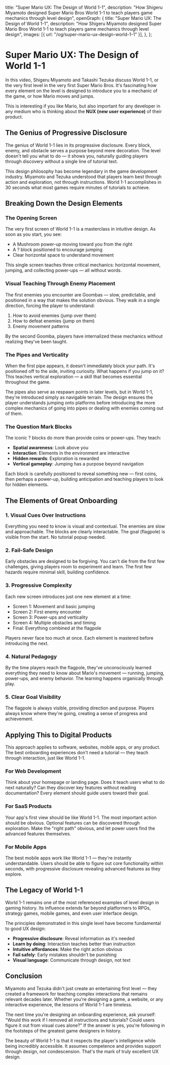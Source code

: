   title: "Super Mario UX: The Design of World 1-1",
  description:
    "How Shigeru Miyamoto designed Super Mario Bros World 1-1 to teach players game mechanics through level design",
  openGraph: {
    title: "Super Mario UX: The Design of World 1-1",
    description:
      "How Shigeru Miyamoto designed Super Mario Bros World 1-1 to teach players game mechanics through level design",
    images: [{ url: "/og/super-mario-ux-design-world-1-1" }],
  },
};

# Super Mario UX: The Design of World 1-1

In this video, Shigeru Miyamoto and Takashi Tezuka discuss World 1-1, or the very first level in the very first Super Mario Bros. It's fascinating how every element on the level is designed to introduce you to a mechanic of the game, or how Mario moves and jumps.

<YouTube videoId="zRGRJRUWafY" />

This is interesting if you like Mario, but also important for any developer in any medium who is thinking about the **NUX (new user experience)** of their product.

## The Genius of Progressive Disclosure

The genius of World 1-1 lies in its progressive disclosure. Every block, enemy, and obstacle serves a purpose beyond mere decoration. The level doesn't tell you what to do — it shows you, naturally guiding players through discovery without a single line of tutorial text.

This design philosophy has become legendary in the game development industry. Miyamoto and Tezuka understood that players learn best through action and exploration, not through instructions. World 1-1 accomplishes in 30 seconds what most games require minutes of tutorials to achieve.

## Breaking Down the Design Elements

### The Opening Screen

The very first screen of World 1-1 is a masterclass in intuitive design. As soon as you start, you see:
- A Mushroom power-up moving toward you from the right
- A ? block positioned to encourage jumping
- Clear horizontal space to understand movement

This single screen teaches three critical mechanics: horizontal movement, jumping, and collecting power-ups — all without words.

### Visual Teaching Through Enemy Placement

The first enemies you encounter are Goombas — slow, predictable, and positioned in a way that makes the solution obvious. They walk in a single direction, forcing the player to understand:
1. How to avoid enemies (jump over them)
2. How to defeat enemies (jump on them)
3. Enemy movement patterns

By the second Goomba, players have internalized these mechanics without realizing they've been taught.

### The Pipes and Verticality

When the first pipe appears, it doesn't immediately block your path. It's positioned off to the side, inviting curiosity. What happens if you jump on it? This teaches vertical exploration — a skill that becomes essential throughout the game.

The pipes also serve as respawn points in later levels, but in World 1-1, they're introduced simply as navigable terrain. The design ensures the player understands jumping onto platforms before introducing the more complex mechanics of going into pipes or dealing with enemies coming out of them.

### The Question Mark Blocks

The iconic ? blocks do more than provide coins or power-ups. They teach:
- **Spatial awareness**: Look above you
- **Interaction**: Elements in the environment are interactive
- **Hidden rewards**: Exploration is rewarded
- **Vertical gameplay**: Jumping has a purpose beyond navigation

Each block is carefully positioned to reveal something new — first coins, then perhaps a power-up, building anticipation and teaching players to look for hidden elements.

## The Elements of Great Onboarding

### 1. Visual Cues Over Instructions

Everything you need to know is visual and contextual. The enemies are slow and approachable. The blocks are clearly interactable. The goal (flagpole) is visible from the start. No tutorial popup needed.

### 2. Fail-Safe Design

Early obstacles are designed to be forgiving. You can't die from the first few challenges, giving players room to experiment and learn. The first few hazards require minimal skill, building confidence.

### 3. Progressive Complexity

Each new screen introduces just one new element at a time:
- Screen 1: Movement and basic jumping
- Screen 2: First enemy encounter
- Screen 3: Power-ups and verticality
- Screen 4: Multiple obstacles and timing
- Final: Everything combined at the flagpole

Players never face too much at once. Each element is mastered before introducing the next.

### 4. Natural Pedagogy

By the time players reach the flagpole, they've unconsciously learned everything they need to know about Mario's movement — running, jumping, power-ups, and enemy behavior. The learning happens organically through play.

### 5. Clear Goal Visibility

The flagpole is always visible, providing direction and purpose. Players always know where they're going, creating a sense of progress and achievement.

## Applying This to Digital Products

This approach applies to software, websites, mobile apps, or any product. The best onboarding experiences don't need a tutorial — they teach through interaction, just like World 1-1.

### For Web Development

Think about your homepage or landing page. Does it teach users what to do next naturally? Can they discover key features without reading documentation? Every element should guide users toward their goal.

### For SaaS Products

Your app's first view should be like World 1-1. The most important action should be obvious. Optional features can be discovered through exploration. Make the "right path" obvious, and let power users find the advanced features themselves.

### For Mobile Apps

The best mobile apps work like World 1-1 — they're instantly understandable. Users should be able to figure out core functionality within seconds, with progressive disclosure revealing advanced features as they explore.

## The Legacy of World 1-1

World 1-1 remains one of the most referenced examples of level design in gaming history. Its influence extends far beyond platformers to RPGs, strategy games, mobile games, and even user interface design.

The principles demonstrated in this single level have become fundamental to good UX design:
- **Progressive disclosure**: Reveal information as it's needed
- **Learn by doing**: Interaction teaches better than instruction
- **Intuitive affordances**: Make the right action obvious
- **Fail safely**: Early mistakes shouldn't be punishing
- **Visual language**: Communicate through design, not text

## Conclusion

Miyamoto and Tezuka didn't just create an entertaining first level — they created a framework for teaching complex interactions that remains relevant decades later. Whether you're designing a game, a website, or any interactive experience, the lessons of World 1-1 are timeless.

The next time you're designing an onboarding experience, ask yourself: "Would this work if I removed all instructions and tutorials? Could users figure it out from visual cues alone?" If the answer is yes, you're following in the footsteps of the greatest game designers in history.

The beauty of World 1-1 is that it respects the player's intelligence while being incredibly accessible. It assumes competence and provides support through design, not condescension. That's the mark of truly excellent UX design.

